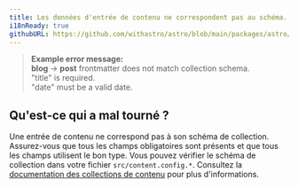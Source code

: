 ```yaml
---
title: Les données d'entrée de contenu ne correspondent pas au schéma.
i18nReady: true
githubURL: https://github.com/withastro/astro/blob/main/packages/astro/src/core/errors/errors-data.ts
---
```


> **Example error message:**<br/>
**blog** → **post** frontmatter does not match collection schema.<br/>
"title" is required.<br/>
"date" must be a valid date.

## Qu'est-ce qui a mal tourné ?
Une entrée de contenu ne correspond pas à son schéma de collection.
Assurez-vous que tous les champs obligatoires sont présents et que tous les champs utilisent le bon type.
Vous pouvez vérifier le schéma de collection dans votre fichier `src/content.config.*`.
Consultez la [documentation des collections de contenu](/fr/guides/content-collections/) pour plus d'informations.
